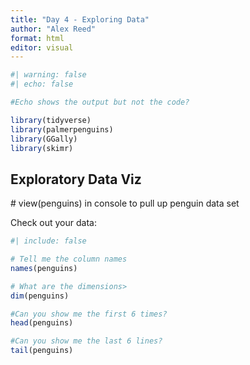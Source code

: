 ```yaml
---
title: "Day 4 - Exploring Data"
author: "Alex Reed"
format: html
editor: visual
---
```


```r
#| warning: false
#| echo: false 

#Echo shows the output but not the code?

library(tidyverse)
library(palmerpenguins)
library(GGally)
library(skimr)
```

## Exploratory Data Viz

\# view(penguins) in console to pull up penguin data set

Check out your data:

```r
#| include: false

# Tell me the column names
names(penguins)

# What are the dimensions>
dim(penguins)

#Can you show me the first 6 times?
head(penguins)

#Can you show me the last 6 lines?
tail(penguins)
```
